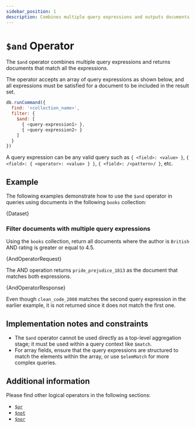 ```yaml
---
sidebar_position: 1
description: Combines multiple query expressions and outputs documents that match all expressions.
---
```


# `$and` Operator


The `$and` operator combines multiple query expressions and returns documents that match all the expressions.

The operator accepts an array of query expressions as shown below, and all expressions must be satisfied for a document to be included in the result set.

```js
db.runCommand({
  find: '<collection_name>',
  filter: {
    $and: [
      { <query-expression1> },
      { <query-expression2> }
    ]
  }
})
```

A query expression can be any valid query such as `{ <field>: <value> }`, `{ <field>: { <operator>: <value> } }`, `{ <field>: /<pattern>/ }`, etc.

## Example

The following examples demonstrate how to use the `$and` operator in queries using documents in the following `books` collection:

<!-- markdownlint-disable MD033 -->

<CodeBlock language="js">{Dataset}</CodeBlock>

### Filter documents with multiple query expressions

Using the `books` collection, return all documents where the author is `British` AND rating is greater or equal to 4.5.

<CodeBlock language="js">{AndOperatorRequest}</CodeBlock>

The AND operation returns `pride_prejudice_1813` as the document that matches both expressions.

<CodeBlock language="js">{AndOperatorResponse}</CodeBlock>

Even though `clean_code_2008` matches the second query expression in the earlier example, it is not returned since it does not match the first one.

## Implementation notes and constraints

- The `$and` operator cannot be used directly as a top-level aggregation stage; it must be used within a query context like `$match`.
- For array fields, ensure that the query expressions are structured to match the elements within the array, or use `$elemMatch` for more complex queries.

## Additional information

Please find other logical operators in the following sections:

- [`$or`](./or.mdx)
- [`$not`](./not.mdx)
- [`$nor`](./nor.mdx)

<!-- markdownlint-enable MD033 -->
